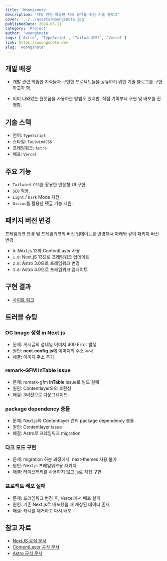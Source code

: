 ```yaml
---
title: 'Woongsnote'
description: '개발 관련 학습한 지식 공유를 위한 기술 블로그'
cover: '../../assets/woongsnote.jpg'
publishedDate: 2024-03-11
category: 'Project'
author: 'woongsnote'
tags: ['Astro', 'TypeScript', 'TailwindCSS', 'Vercel']
link: https://woongsnote.dev
slug: 'woongsnote'
---
```


## 개발 배경

- 개발 관련 학습한 지식들과 구현한 프로젝트들을 공유하기 위한 기술 블로그를 구현하고자 함.

- 이미 나와있는 플랫폼을 사용하는 방법도 있지만, 직접 기획부터 구현 및 배포를 진행함.

## 기술 스택

- 언어: `TypeScript`
- 스타일: `TailwindCSS`
- 프레임워크: `Astro`
- 배포: `Vercel`

## 주요 기능

- `Tailwind CSS`를 활용한 반응형 UI 구현.
- `SEO` 적용.
- `Light` / `Dark` Mode 지원.
- `Giscus`를 활용한 댓글 기능 지원.

## 패키지 버전 변경

프레임워크 변경 및 프레임워크의 버전 업데이트를 반영해서 아래와 같이 패키지 버전 변경

- `0`: Next.js 12와 ContentLayer 사용
- `1.0`: Next.jS 13으로 프레임워크 업데이트
- `2.0`: Astro 3.0으로 프레임워크 변경
- `3.0`: Astro 4.0으로 프레임워크 업데이트

## 구현 결과

- [사이트 링크](https://www.woongsnote.dev)

## 트러블 슈팅

### OG Image 생성 in Next.js

- 문제: 게시글의 섬네일 이미지 400 Error 발생
- 원인: **next.config.js**에 이미지의 주소 누락
- 해결: 이미지 주소 추가

### remark-GFM inTable issue

- 문제: remark-gfm **inTable** issue로 빌드 실패
- 원인: Contentlayer와의 호환성
- 해결: 3버전으로 다운그레이드.

### package dependency 충돌

- 문제: Next.js와 Contentlayer 간의 package dependency 충돌
- 원인: Contentlayer issue
- 해결: Astro로 프레임워크 migration.

### 다크 모드 구현

- 문제: migration 하는 과정에서, next-themes 사용 불가
- 원인: Next.js 프레임워크용 패키지
- 해결: 라이브러리를 사용하지 않고 js로 직접 구현

### 프로젝트 배포 실패

- 문제: 프레임워크 변경 후, Vercel에서 배포 실패
- 원인: 기존 Next.js로 배포했을 때 캐싱된 데이터 존재
- 해결: 캐시를 제거하고 다시 배포

## 참고 자료

- [NextJS 공식 문서](https://nextjs.org/docs)
- [ContentLayer 공식 문서](https://www.contentlayer.dev)
- [Astro 공식 문서](https://astro.build)

